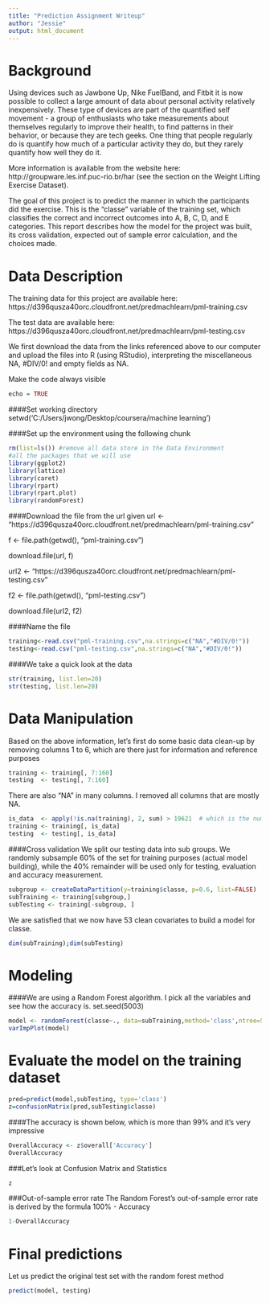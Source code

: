 ---
title: "Prediction Assignment Writeup"
author: "Jessie"
output: html_document
---
Background
===========
Using devices such as Jawbone Up, Nike FuelBand, and Fitbit it is now possible to collect a large amount of data about personal activity relatively inexpensively. These type of devices are part of the quantified self movement - a group of enthusiasts who take measurements about themselves regularly to improve their health, to find patterns in their behavior, or because they are tech geeks. 
One thing that people regularly do is quantify how much of a particular activity they do, but they rarely quantify how well they do it. 

More information is available from the website here: http://groupware.les.inf.puc-rio.br/har (see the section on the Weight Lifting Exercise Dataset).

The goal of this project is to predict the manner in which the participants did the exercise. This is the "classe" variable of the training set, which classifies the correct and incorrect outcomes into A, B, C, D, and E categories. This report describes how the model for the project was built, its cross validation, expected out of sample error calculation, and the choices made. 

Data Description
==================
The training data for this project are available here:
https://d396qusza40orc.cloudfront.net/predmachlearn/pml-training.csv

The test data are available here:
https://d396qusza40orc.cloudfront.net/predmachlearn/pml-testing.csv

We first download the data from the links referenced above to our computer and upload the files into R (using RStudio), interpreting the miscellaneous NA, #DIV/0! and empty fields as NA.

Make the code always visible
```{r}
echo = TRUE  
```
####Set working directory
setwd('C:/Users/jwong/Desktop/coursera/machine learning')

####Set up the environment using the following chunk
```{r}
rm(list=ls()) #remove all data store in the Data Environment
#all the packages that we will use 
library(ggplot2)
library(lattice)
library(caret)
library(rpart)
library(rpart.plot)
library(randomForest)
```
####Download the file from the url given
url <- "https://d396qusza40orc.cloudfront.net/predmachlearn/pml-training.csv"

f <- file.path(getwd(), "pml-training.csv")

download.file(url, f)

url2 <- "https://d396qusza40orc.cloudfront.net/predmachlearn/pml-testing.csv"

f2 <- file.path(getwd(), "pml-testing.csv")

download.file(url2, f2)

####Name the file
```{r}
training<-read.csv("pml-training.csv",na.strings=c("NA","#DIV/0!"))
testing<-read.csv("pml-testing.csv",na.strings=c("NA","#DIV/0!"))
```

####We take a quick look at the data
```{r}
str(training, list.len=20)
str(testing, list.len=20)
```
Data Manipulation
==================
Based on the above information, let's first do some basic data clean-up by removing columns 1 to 6, which are there just for information and reference purposes

```{r}
training <- training[, 7:160]
testing  <- testing[, 7:160]
```

There are also "NA" in many columns. I removed all columns that are mostly NA.

```{r}
is_data  <- apply(!is.na(training), 2, sum) > 19621  # which is the number of observations
training <- training[, is_data]
testing  <- testing[, is_data]
```

####Cross validation
We split our testing data into sub groups. We randomly subsample 60% of the set for training purposes
(actual model building), while the 40% remainder will be used only for testing, evaluation and accuracy measurement.

```{r}
subgroup <- createDataPartition(y=training$classe, p=0.6, list=FALSE)
subTraining <- training[subgroup,]
subTesting <- training[-subgroup, ]
```
We are satisfied that we now have 53 clean covariates to build a model for classe.
```{r}
dim(subTraining);dim(subTesting)
```

Modeling
==========
####We are using a Random Forest algorithm. I pick all the variables and see how the accuracy is.
set.seed(5003)
```{r}
model <- randomForest(classe~., data=subTraining,method='class',ntree=50)
varImpPlot(model)
```

Evaluate the model on the training dataset
============================================
```{r}
pred=predict(model,subTesting, type='class')
z=confusionMatrix(pred,subTesting$classe)
```
####The accuracy is shown below, which is more than 99% and it's very impressive
```{r}
OverallAccuracy <- z$overall['Accuracy']
OverallAccuracy
```
###Let's look at Confusion Matrix and Statistics
```{r}
z
```
###Out-of-sample error rate
The Random Forest's out-of-sample error rate is derived by the formula 100% - Accuracy
```{r}
1-OverallAccuracy
```

Final predictions
===================
Let us predict the original test set with the random forest method
```{r}
predict(model, testing)
```